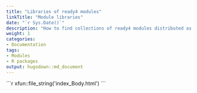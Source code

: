 ```yaml
---
title: "Libraries of ready4 modules"
linkTitle: "Module libraries"
date: "`r Sys.Date()`"
description: "How to find collections of ready4 modules distributed as R packages."
weight: 1
categories: 
- Documentation
tags: 
- Modules
- R packages
output: hugodown::md_document
---
```


````{=html}
```r
xfun::file_string('index_Body.html')
```
````



